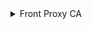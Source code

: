
<details>
<summary>Front Proxy CA</summary>

### Переменные окружения сертификатов
<CodeBlock language="bash">
{`export BASE_K8S_PATH="${CUSTOM_VALUE.kuberneteBaseFolderPath.value}"

  export FRONT_PROXY_CA_KEY_PATH="${CERTIFICATES.frontProxyCA.keyPath}"
  export FRONT_PROXY_CA_CRT_PATH="${CERTIFICATES.frontProxyCA.crtPath}"
  export FRONT_PROXY_CA_CSR_CONF="${CERTIFICATES.frontProxyCA.crtConf}"
  export FRONT_PROXY_CA_KEY_SIZE=${CERTIFICATES.frontProxyCA.keySize}

  mkdir -p $\{BASE_K8S_PATH\}/pki/
`}
</CodeBlock>

### Инструкция создания сертификатов

:::note
Для удобства добавил блок расширения, что бы в перспективе отобразить инструкции сертификатов для `cfssl`
:::

<Tabs 
    defaultValue='openssl'
    values={[
        { label: "openssl", value: "openssl" },
    ]}>
    <TabItem value='openssl'>

      ```bash
      mkdir -p ${BASE_K8S_PATH}/openssl
      ```

      #### Конфигурация `openssl` CA

      ```bash
      cat <<EOF > ${FRONT_PROXY_CA_CSR_CONF}
      [req]
      distinguished_name = req_distinguished_name
      x509_extensions    = v3_ca
      prompt             = no

      [req_distinguished_name]
      CN = "front-proxy-ca"

      [v3_ca]
      keyUsage = critical, keyCertSign, keyEncipherment, digitalSignature
      basicConstraints = critical,CA:TRUE
      EOF
      ```

      #### Генерация приватного ключа `CA` сертификата

      ```bash
      openssl genrsa \
        -out "${FRONT_PROXY_CA_KEY_PATH}" ${FRONT_PROXY_CA_KEY_SIZE}
      ```

      #### Генерация публичного ключа `CA` сертификата

      ```bash
      openssl req \
        -x509 \
        -new \
        -nodes \
        -key "${FRONT_PROXY_CA_KEY_PATH}" \
        -sha256 \
        -days 3650 \
        -out "${FRONT_PROXY_CA_CRT_PATH}" \
        -config "${FRONT_PROXY_CA_CSR_CONF}"
      ```

    </TabItem>

</Tabs>

</details>

